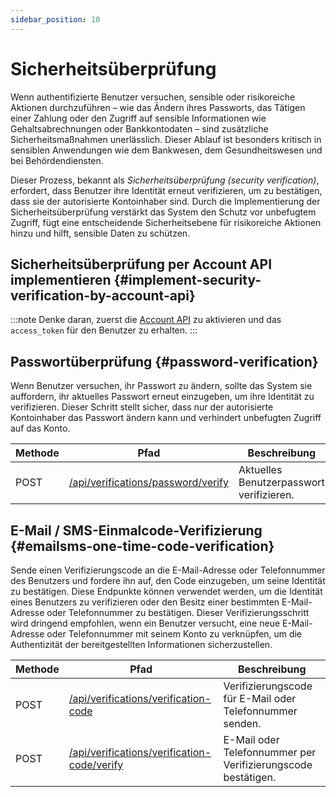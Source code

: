 ```yaml
---
sidebar_position: 10
---
```


# Sicherheitsüberprüfung

Wenn authentifizierte Benutzer versuchen, sensible oder risikoreiche Aktionen durchzuführen – wie das Ändern ihres Passworts, das Tätigen einer Zahlung oder den Zugriff auf sensible Informationen wie Gehaltsabrechnungen oder Bankkontodaten – sind zusätzliche Sicherheitsmaßnahmen unerlässlich. Dieser Ablauf ist besonders kritisch in sensiblen Anwendungen wie dem Bankwesen, dem Gesundheitswesen und bei Behördendiensten.

Dieser Prozess, bekannt als _Sicherheitsüberprüfung (security verification)_, erfordert, dass Benutzer ihre Identität erneut verifizieren, um zu bestätigen, dass sie der autorisierte Kontoinhaber sind. Durch die Implementierung der Sicherheitsüberprüfung verstärkt das System den Schutz vor unbefugtem Zugriff, fügt eine entscheidende Sicherheitsebene für risikoreiche Aktionen hinzu und hilft, sensible Daten zu schützen.

## Sicherheitsüberprüfung per Account API implementieren \{#implement-security-verification-by-account-api}

:::note
Denke daran, zuerst die [Account API](/end-user-flows/account-settings/by-account-api) zu aktivieren und das `access_token` für den Benutzer zu erhalten.
:::

## Passwortüberprüfung \{#password-verification}

Wenn Benutzer versuchen, ihr Passwort zu ändern, sollte das System sie auffordern, ihr aktuelles Passwort erneut einzugeben, um ihre Identität zu verifizieren. Dieser Schritt stellt sicher, dass nur der autorisierte Kontoinhaber das Passwort ändern kann und verhindert unbefugten Zugriff auf das Konto.

| Methode | Pfad                                                                                                            | Beschreibung                             |
| ------- | --------------------------------------------------------------------------------------------------------------- | ---------------------------------------- |
| POST    | [/api/verifications/password/verify](https://openapi.logto.io/operation/operation-createverificationbypassword) | Aktuelles Benutzerpasswort verifizieren. |

## E-Mail / SMS-Einmalcode-Verifizierung \{#emailsms-one-time-code-verification}

Sende einen Verifizierungscode an die E-Mail-Adresse oder Telefonnummer des Benutzers und fordere ihn auf, den Code einzugeben, um seine Identität zu bestätigen. Diese Endpunkte können verwendet werden, um die Identität eines Benutzers zu verifizieren oder den Besitz einer bestimmten E-Mail-Adresse oder Telefonnummer zu bestätigen. Dieser Verifizierungsschritt wird dringend empfohlen, wenn ein Benutzer versucht, eine neue E-Mail-Adresse oder Telefonnummer mit seinem Konto zu verknüpfen, um die Authentizität der bereitgestellten Informationen sicherzustellen.

| Methode | Pfad                                                                                                                             | Beschreibung                                                 |
| ------- | -------------------------------------------------------------------------------------------------------------------------------- | ------------------------------------------------------------ |
| POST    | [/api/verifications/verification-code](https://openapi.logto.io/operation/operation-createverificationbyverificationcode)        | Verifizierungscode für E-Mail oder Telefonnummer senden.     |
| POST    | [/api/verifications/verification-code/verify](https://openapi.logto.io/operation/operation-verifyverificationbyverificationcode) | E-Mail oder Telefonnummer per Verifizierungscode bestätigen. |
